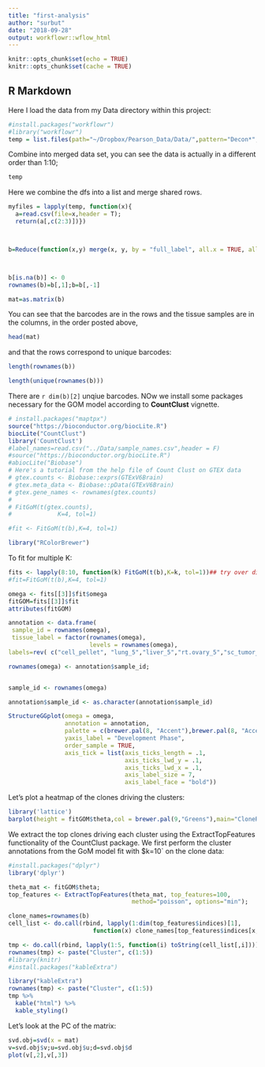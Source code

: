 ```yaml
---
title: "first-analysis"
author: "surbut"
date: "2018-09-28"
output: workflowr::wflow_html
---
```



```r

knitr::opts_chunk$set(echo = TRUE)
knitr::opts_chunk$set(cache = TRUE)

```

## R Markdown

Here I load the data from my Data directory within this project:

```r
#install.packages("workflowr")
#library("workflowr")
temp = list.files(path="~/Dropbox/Pearson_Data/Data/",pattern="Decon*",full.names = TRUE)
```
Combine into merged data set, you can see the data is actually in a different order than 1:10;
```r
temp
```
Here we combine the dfs into a list and merge shared rows. 
```r
myfiles = lapply(temp, function(x){
  a=read.csv(file=x,header = T);
  return(a[,c(2:3)])})



b=Reduce(function(x,y) merge(x, y, by = "full_label", all.x = TRUE, all.y = TRUE),myfiles) 



b[is.na(b)] <- 0
rownames(b)=b[,1];b=b[,-1]

mat=as.matrix(b)
```

You can see that the barcodes are in the rows and the tissue samples are in the columns, in the order posted above, 
```r
head(mat)
```

and that the rows correspond to unique barcodes:
```r
length(rownames(b))

length(unique(rownames(b)))

```

There are `r dim(b)[2]` unqiue barcodes. NOw we install some packages necessary for the GOM model according to **CountClust** vignette.

```r


# install.packages("maptpx")
source("https://bioconductor.org/biocLite.R")
biocLite("CountClust")
library('CountClust')
#label_names=read.csv("../Data/sample_names.csv",header = F)
#source("https://bioconductor.org/biocLite.R")
#abiocLite("Biobase")
# Here's a tutorial from the help file of Count Clust on GTEX data
# gtex.counts <- Biobase::exprs(GTExV6Brain)
# gtex.meta_data <- Biobase::pData(GTExV6Brain)
# gtex.gene_names <- rownames(gtex.counts)
# 
# FitGoM(t(gtex.counts),
#             K=4, tol=1)

#fit <- FitGoM(t(b),K=4, tol=1)

library("RColorBrewer")
```

To fit for multiple K:

```r
fits <- lapply(8:10, function(k) FitGoM(t(b),K=k, tol=1))## try over different Ks
#fit=FitGoM(t(b),K=4, tol=1)

omega <- fits[[3]]$fit$omega
fitGOM=fits[[3]]$fit
attributes(fitGOM)

annotation <- data.frame(
 sample_id = rownames(omega),
 tissue_label = factor(rownames(omega),
                       levels = rownames(omega),
labels=rev( c("cell_pellet", "lung_5","liver_5","rt.ovary_5","sc_tumor_2","omentum_5","sc_tumor", "lung_m3","liver_m3","right_ovary_3", "left_ovary_3", "adrenal_3", "lung_4","rt_ovary_4"))))

rownames(omega) <- annotation$sample_id;


sample_id <- rownames(omega)

annotation$sample_id <- as.character(annotation$sample_id)

StructureGGplot(omega = omega,
                annotation = annotation,
                palette = c(brewer.pal(8, "Accent"),brewer.pal(8, "Accent")),
                yaxis_label = "Development Phase",
                order_sample = TRUE,
                axis_tick = list(axis_ticks_length = .1,
                                 axis_ticks_lwd_y = .1,
                                 axis_ticks_lwd_x = .1,
                                 axis_label_size = 7,
                                 axis_label_face = "bold"))
```

Let's plot a heatmap of the clones driving the clusters:

```r

library('lattice')
barplot(height = fitGOM$theta,col = brewer.pal(9,"Greens"),main="CloneRepresentation per Cluster")


```

We extract the top clones driving each cluster using the ExtractTopFeatures functionality of the CountClust package. We first perform the cluster annotations from the GoM model fit with $k=10` on the clone data: 


```r
#install.packages("dplyr")
library('dplyr')

theta_mat <- fitGOM$theta;
top_features <- ExtractTopFeatures(theta_mat, top_features=100,
                                   method="poisson", options="min");

clone_names=rownames(b)
cell_list <- do.call(rbind, lapply(1:dim(top_features$indices)[1],
                        function(x) clone_names[top_features$indices[x,]]))

tmp <- do.call(rbind, lapply(1:5, function(i) toString(cell_list[,i])))
rownames(tmp) <- paste("Cluster", c(1:5))
#library(knitr)
#install.packages("kableExtra")

library("kableExtra")
rownames(tmp) <- paste("Cluster", c(1:5))
tmp %>%
  kable("html") %>%
  kable_styling()
```
Let's look at the PC of the matrix:

```r
svd.obj=svd(x = mat)
v=svd.obj$v;u=svd.obj$u;d=svd.obj$d
plot(v[,2],v[,3])
```
